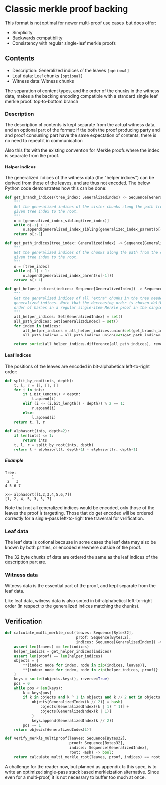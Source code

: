 # Classic merkle proof backing

This format is not optimal for newer multi-proof use cases, but does offer:

- Simplicity
- Backwards compatibility
- Consistency with regular single-leaf merkle proofs

## Contents

- Description: Generalized indices of the leaves `[optional]`
- Leaf data: Leaf chunks `[optional]`
- Witness data: Witness chunks

The separation of content types, and the order of the chunks in the witness data, makes a the backing encoding compatible with a standard single leaf merkle proof. top-to-bottom branch

### Description

The description of contents is kept separate from the actual witness data, and an optional part of the format:
if the both the proof producing party and and proof consuming part have the same expectation of contents, there is no need to repeat it in communication.

Also this fits with the existing convention for Merkle proofs where the index is separate from the proof.

#### Helper indices

The generalized indices of the witness data (the "helper indices") can be derived from those of the leaves, and are thus not encoded.
The below Python code demonstrates how this can be done:

```python
def get_branch_indices(tree_index: GeneralizedIndex) -> Sequence[GeneralizedIndex]:
    """
    Get the generalized indices of the sister chunks along the path from the chunk with the
    given tree index to the root.
    """
    o = [generalized_index_sibling(tree_index)]
    while o[-1] > 1:
        o.append(generalized_index_sibling(generalized_index_parent(o[-1])))
    return o[:-1]
```

```python
def get_path_indices(tree_index: GeneralizedIndex) -> Sequence[GeneralizedIndex]:
    """
    Get the generalized indices of the chunks along the path from the chunk with the
    given tree index to the root.
    """
    o = [tree_index]
    while o[-1] > 1:
        o.append(generalized_index_parent(o[-1]))
    return o[:-1]
```

```python
def get_helper_indices(indices: Sequence[GeneralizedIndex]) -> Sequence[GeneralizedIndex]:
    """
    Get the generalized indices of all "extra" chunks in the tree needed to prove the chunks with the given
    generalized indices. Note that the decreasing order is chosen deliberately to ensure equivalence to the
    order of hashes in a regular single-item Merkle proof in the single-item case.
    """
    all_helper_indices: Set[GeneralizedIndex] = set()
    all_path_indices: Set[GeneralizedIndex] = set()
    for index in indices:
        all_helper_indices = all_helper_indices.union(set(get_branch_indices(index)))
        all_path_indices = all_path_indices.union(set(get_path_indices(index)))

    return sorted(all_helper_indices.difference(all_path_indices), reverse=True)
```

#### Leaf Indices

The positions of the leaves are encoded in bit-alphabetical left-to-right order:

```python
def split_by_root(ints, depth):
    t, l, r = [], [], []
    for i in ints:
        if i.bit_length() < depth:
            t.append(i)
        elif (i >> (i.bit_length() - depth)) % 2 == 1:
            r.append(i)
        else:
            l.append(i)
    return t, l, r

def alphasort(ints, depth=2):
    if len(ints) <= 1:
        return ints
    t, l, r = split_by_root(ints, depth)
    return t + alphasort(l, depth+1) + alphasort(r, depth+1)
```

##### Example

```
Tree:
   1
 2   3
4 5 6 7

>>> alphasort([1,2,3,4,5,6,7])
[1, 2, 4, 5, 3, 6, 7]
```

Note that not all generalized indices would be encoded, only those of the leaves the proof is targetting.
Those that do get encoded will be ordered correctly for a single-pass left-to-right tree traversal for verification.

### Leaf data

The leaf data is optional because in some cases the leaf data may also be known by both parties, or encoded elsewhere outside of the proof.

The 32 byte chunks of data are ordered the same as the leaf indices of the description part are.

### Witness data

Witness data is the essential part of the proof, and kept separate from the leaf data.

Like leaf data, witness data is also sorted in bit-alphabetical left-to-right order (in respect to the generalized indices matching the chunks).

## Verification

```python
def calculate_multi_merkle_root(leaves: Sequence[Bytes32],
                                proof: Sequence[Bytes32],
                                indices: Sequence[GeneralizedIndex]) -> Bytes32:
    assert len(leaves) == len(indices)
    helper_indices = get_helper_indices(indices)
    assert len(proof) == len(helper_indices)
    objects = {
        **{index: node for index, node in zip(indices, leaves)},
        **{index: node for index, node in zip(helper_indices, proof)}
    }
    keys = sorted(objects.keys(), reverse=True)
    pos = 0
    while pos < len(keys):
        k = keys[pos]
        if k in objects and k ^ 1 in objects and k // 2 not in objects:
            objects[GeneralizedIndex(k // 2)] = hash(
                objects[GeneralizedIndex((k | 1) ^ 1)] +
                objects[GeneralizedIndex(k | 1)]
            )
            keys.append(GeneralizedIndex(k // 2))
        pos += 1
    return objects[GeneralizedIndex(1)]
```

```python
def verify_merkle_multiproof(leaves: Sequence[Bytes32],
                             proof: Sequence[Bytes32],
                             indices: Sequence[GeneralizedIndex],
                             root: Hash) -> bool:
    return calculate_multi_merkle_root(leaves, proof, indices) == root
```

A challenge for the reader now, but planned as appendix to this spec,
is to write an optimized single-pass stack based merkleization alternative.
Since even for a multi-proof, it is not necessary to buffer too much at once.
